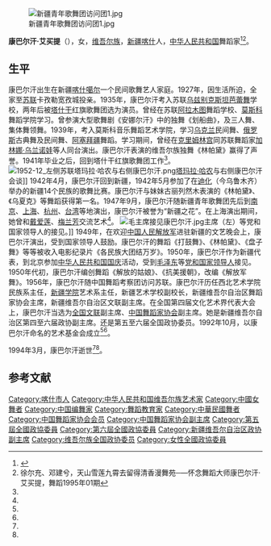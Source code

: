 [[File:新疆青年歌舞团访问团1.jpg|thumb]]

'''康巴尔汗·艾买提'''（{{bd|1922年||1994年|3月}}），女，[[维吾尔族|维吾尔族]]，[[新疆|新疆]][[喀什|喀什]]人，[[中华人民共和国|中华人民共和国]]舞蹈家<ref name=xjwhw>{{Cite web|title=康巴尔汗·艾买提——舞蹈家|url=http://xjrb.xjdaily.com/xjculture/whmr/450368.shtml|accessdate=2010-07-16|work=新疆文化网}}{{dead link|date=2018年2月 |bot=InternetArchiveBot |fix-attempted=yes }}</ref><ref name=xudeng>徐尔充、邓建兮，天山雪莲九霄去留得清香漫舞苑─—怀念舞蹈大师康巴尔汗·艾买提，舞蹈1995年01期</ref>。

== 生平 ==
康巴尔汗出生在新疆[[喀什噶尔|喀什噶尔]]一个民间歌舞艺人家庭。1927年，因生活所迫，全家至[[苏联|苏联]]卡孜勒宽孜城投亲。1935年，康巴尔汗考入苏联[[乌兹别克斯坦|乌兹别克斯坦]][[芭蕾舞|芭蕾舞]]学校，两年后被[[塔什干|塔什干]]红旗歌舞团选为演员。曾经在苏联[[阿拉木图|阿拉木图]]舞蹈学校、[[莫斯科|莫斯科]]舞蹈学院学习。曾参演大型歌舞剧《安娜尔汗》中的独舞《划船曲》，及三人舞、集体舞领舞。1939年，考入莫斯科音乐舞蹈艺术学院，学习[[乌克兰|乌克兰]]民间舞、[[俄罗斯|俄罗斯]]古典舞及民间舞、[[阿塞拜疆|阿塞拜疆]]舞蹈。学习期间，曾经在[[克里姆林宫|克里姆林宫]]同苏联舞蹈家[[加林娜·乌兰诺娃|加林娜·乌兰诺娃]]等人同台演出。康巴尔汗表演的维吾尔族独舞《林帕黛》赢得了声誉。1941年毕业之后，回到塔什干红旗歌舞团工作<ref name=xjwhw/>。
[[File:1952-12_左侧苏联塔玛拉·哈农与右侧康巴尔汗.png|thumb]][[塔玛拉·哈农|塔玛拉·哈农]]与右侧康巴尔汗会谈]]
1942年4月，康巴尔汗回到新疆，1942年5月参加了在[[迪化|迪化]]（今乌鲁木齐）举办的新疆14个民族的歌舞比赛。康巴尔汗与妹妹古丽列然木表演的《林帕黛》、《乌夏克》等舞蹈获得第一名。1947年9月，康巴尔汗随新疆青年歌舞团先后到[[南京|南京]]、[[上海|上海]]、[[杭州|杭州]]、[[台湾|台湾]]等地演出，康巴尔汗被誉为“新疆之花”。在上海演出期间，她曾和[[戴爱莲|戴爱莲]]、[[梅兰芳|梅兰芳]]交流艺术<ref name=xjwhw/>。
[[File:毛主席接见康巴尔汗.jpg|thumb]]主席（左）等党和国家领导人的接见。]]
1949年，在欢迎[[中国人民解放军|中国人民解放军]]进驻新疆的文艺晚会上，康巴尔汗演出，受到国家领导人鼓励。康巴尔汗的舞蹈《打鼓舞》、《林帕黛》、《盘子舞》等等被收入电影纪录片《各民族大团结万岁》。1950年，康巴尔汗作为新疆代表，到北京参加[[中华人民共和国国庆|中华人民共和国国庆]]活动，受到[[毛泽东|毛泽东]]等[[党和国家领导人|党和国家领导人]]接见。1950年代初，康巴尔汗编创舞蹈《解放的姑娘》、《抗美援朝》，改编《解放军舞》。1956年，康巴尔汗随中国舞蹈考察团访问苏联。康巴尔汗历任西北艺术学院民族系主任，[[新疆大学|新疆学院]]艺术系主任，新疆艺术学校副校长，新疆维吾尔自治区舞蹈家协会主席，新疆维吾尔自治区文联副主席。在全国第四届文化艺术界代表大会上，康巴尔汗当选为[[全国文联|全国文联]]副主席、[[中国舞蹈家协会|中国舞蹈家协会]]副主席。她是新疆维吾尔自治区第四至六届政协副主席。还是第五至六届全国政协委员。1992年10月，以康巴尔汗命名的艺术基金会成立<ref name=xjwhw/><ref name=xudeng/>。

1994年3月，康巴尔汗逝世<ref name=xjwhw/><ref name=xudeng/>。

== 参考文献 ==
{{commonscat|Karbarhan Amat}}
{{reflist}}

{{Navboxes 
| title  = 康巴尔汗在[[中国舞蹈家协会|中国舞蹈家协会]]的职务
| list1  =
{{中国舞蹈艺术研究会第二届理事会}}
{{中国舞蹈家协会第四届理事会}}
{{中国舞蹈家协会第五届理事会}}
}}
{{Navboxes 
| title  = 康巴尔汗在[[中国文学艺术界联合会|中国文学艺术界联合会]]的职务
| list1  =
{{中国文学艺术界联合会第二届全国委员会}}
{{中国文学艺术界联合会第三届全国委员会}}
{{中国文学艺术界联合会第四届全国委员会}}
}}

{{Authority control}}
{{DEFAULTSORT:A}}
[[Category:喀什市人|Category:喀什市人]]
[[Category:中华人民共和国维吾尔族艺术家|Category:中华人民共和国维吾尔族艺术家]]
[[Category:中國女舞者|Category:中國女舞者]]
[[Category:中国编舞家|Category:中国编舞家]]
[[Category:舞蹈教育家|Category:舞蹈教育家]]
[[Category:中華民國舞者|Category:中華民國舞者]]
[[Category:中国舞蹈家协会会员|Category:中国舞蹈家协会会员]]
[[Category:中国舞蹈家协会副主席|Category:中国舞蹈家协会副主席]]
[[Category:第五屆全國政協委員|Category:第五屆全國政協委員]]
[[Category:第六屆全國政協委員|Category:第六屆全國政協委員]]
[[Category:新疆维吾尔自治区政协副主席|Category:新疆维吾尔自治区政协副主席]]
[[Category:维吾尔族全国政协委员|Category:维吾尔族全国政协委员]]
[[Category:女性全國政協委員|Category:女性全國政協委員]]